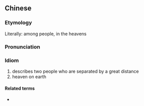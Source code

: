 {{also|人间天上}}
==Chinese==
{{zh-forms|s=人间天上|type=22}}

===Etymology===
Literally: among people, in the heavens

===Pronunciation===
{{zh-pron
|m=rénjiān tiānshàng
|c=jan4 gaan1 tin1 soeng6
|cat=id
}}

===Idiom===
{{zh-idiom}}

# describes two people who are separated by a great distance
# heaven on earth

====Related terms====
* {{zh-l|天上人間}}